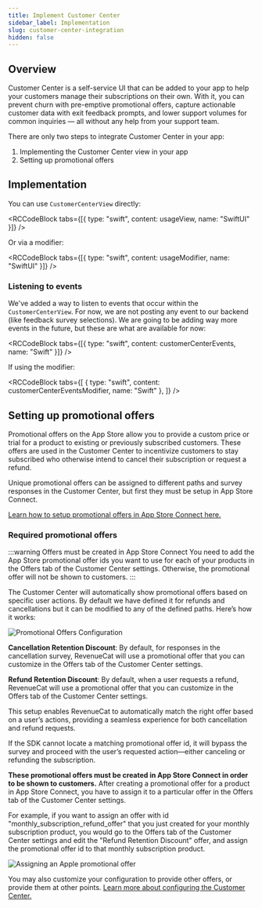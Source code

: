 ```yaml
---
title: Implement Customer Center
sidebar_label: Implementation
slug: customer-center-integration
hidden: false
---
```



<YouTubeEmbed videoId="yraB5gQCUPE" title="Integrating the Customer Center" />

## Overview

Customer Center is a self-service UI that can be added to your app to help your customers manage their subscriptions on their own. With it, you can prevent churn with pre-emptive promotional offers, capture actionable customer data with exit feedback prompts, and lower support volumes for common inquiries — all without any help from your support team.

There are only two steps to integrate Customer Center in your app:

1. Implementing the Customer Center view in your app
2. Setting up promotional offers

## Implementation

You can use `CustomerCenterView` directly:


<RCCodeBlock tabs={[{ type: "swift", content: usageView, name: "SwiftUI" }]} />

Or via a modifier:


<RCCodeBlock
  tabs={[{ type: "swift", content: usageModifier, name: "SwiftUI" }]}
/>

### Listening to events

We've added a way to listen to events that occur within the `CustomerCenterView`. For now, we are not posting any event to our backend (like feedback survey selections). We are going to be adding way more events in the future, but these are what are available for now:


<RCCodeBlock
  tabs={[{ type: "swift", content: customerCenterEvents, name: "Swift" }]}
/>

If using the modifier:


<RCCodeBlock
  tabs={[
    { type: "swift", content: customerCenterEventsModifier, name: "Swift" },
  ]}
/>

## Setting up promotional offers

Promotional offers on the App Store allow you to provide a custom price or trial for a product to existing or previously subscribed customers. These offers are used in the Customer Center to incentivize customers to stay subscribed who otherwise intend to cancel their subscription or request a refund.

Unique promotional offers can be assigned to different paths and survey responses in the Customer Center, but first they must be setup in App Store Connect.

[Learn how to setup promotional offers in App Store Connect here.](https://www.revenuecat.com/docs/subscription-guidance/subscription-offers/ios-subscription-offers#promotional-offers)

### Required promotional offers

:::warning Offers must be created in App Store Connect
You need to add the App Store promotional offer ids you want to use for each of your products in the Offers tab of the Customer Center settings. Otherwise, the promotional offer will not be shown to customers.
:::

The Customer Center will automatically show promotional offers based on specific user actions. By default we have defined it for refunds and cancellations but it can be modified to any of the defined paths. Here’s how it works:

![Promotional Offers Configuration](/images/customer-center-promo-offers-config.png)

**Cancellation Retention Discount**: By default, for responses in the cancellation survey, RevenueCat will use a promotional offer that you can customize in the Offers tab of the Customer Center settings.

**Refund Retention Discount**: By default, when a user requests a refund, RevenueCat will use a promotional offer that you can customize in the Offers tab of the Customer Center settings.

This setup enables RevenueCat to automatically match the right offer based on a user’s actions, providing a seamless experience for both cancellation and refund requests.

If the SDK cannot locate a matching promotional offer id, it will bypass the survey and proceed with the user’s requested action—either canceling or refunding the subscription.

**These promotional offers must be created in App Store Connect in order to be shown to customers.** After creating a promotional offer for a product in App Store Connect, you have to assign it to a particular offer in the Offers tab of the Customer Center settings.

For example, if you want to assign an offer with id "monthly_subscription_refund_offer" that you just created for your monthly subscription product, you would go to the Offers tab of the Customer Center settings and edit the "Refund Retention Discount" offer, and assign the promotional offer id to that monthly subscription product.

![Assigning an Apple promotional offer](/images/customer-center-assign-promo-offer.png)

You may also customize your configuration to provide other offers, or provide them at other points. [Learn more about configuring the Customer Center.](https://www.revenuecat.com/docs/tools/customer-center/customer-center-configuration)
